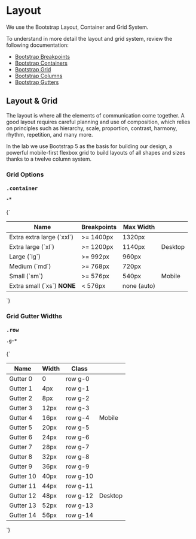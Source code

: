 
<Meta title="Design System/Layout" />

# Layout

We use the Bootstrap Layout, Container and Grid System.

To understand in more detail the layout and grid system, review the following documentation:

+ [Bootstrap Breakpoints](https://getbootstrap.com/docs/5.3/layout/breakpoints/)
+ [Bootstrap Containers](https://getbootstrap.com/docs/5.3/layout/containers/)
+ [Bootstrap Grid](https://getbootstrap.com/docs/5.3/layout/grid/)
+ [Bootstrap Columns](https://getbootstrap.com/docs/5.3/layout/columns/)
+ [Bootstrap Gutters](https://getbootstrap.com/docs/5.3/layout/gutters/)

## Layout & Grid

The layout is where all the elements of communication come together. A good layout requires careful planning and use of composition, which relies on principles such as hierarchy, scale, proportion, contrast, harmony, rhythm, repetition, and many more.

In the lab we use Bootstrap 5 as the basis for building our design, a powerful mobile-first flexbox grid to build layouts of all shapes and sizes thanks to a twelve column system.

### Grid Options

<h4 className="py-3 mb-0 fw-bold"><pre className="d-inline">.container</pre><code>-*</code></h4>

<Markdown>
  {`

  | Name                          | Breakpoints   | Max Width     |         |
  |-------------------------------|---------------|---------------|---------|
  | Extra extra large (\`xxl\`)   | >= 1400px     | 1320px        |         |
  | Extra large (\`xl\`)          | >= 1200px     | 1140px        | Desktop |
  | Large (\`lg\`)                | >= 992px      | 960px         |         |
  | Medium (\`md\`)               | >= 768px      | 720px         |         |
  | Small (\`sm\`)                | >= 576px      | 540px         | Mobile  |
  | Extra small (\`xs\`) **NONE** | < 576px       | none (auto)   |         |

  `}
</Markdown>

### Grid Gutter Widths

<h4 className="py-3 mb-0 fw-bold"><pre className="d-inline">.row </pre><code>.g-*</code></h4>

<Markdown>
  {`

  | Name       | Width  | Class    |         |
  |------------|--------|----------|---------|
  | Gutter 0   | 0      | row g-0  |         |
  | Gutter 1   | 4px    | row g-1  |         |
  | Gutter 2   | 8px    | row g-2  |         |
  | Gutter 3   | 12px   | row g-3  |         |
  | Gutter 4   | 16px   | row g-4  | Mobile  |
  | Gutter 5   | 20px   | row g-5  |         |
  | Gutter 6   | 24px   | row g-6  |         |
  | Gutter 7   | 28px   | row g-7  |         |
  | Gutter 8   | 32px   | row g-8  |         |
  | Gutter 9   | 36px   | row g-9  |         |
  | Gutter 10  | 40px   | row g-10 |         |
  | Gutter 11  | 44px   | row g-11 |         |
  | Gutter 12  | 48px   | row g-12 | Desktop |
  | Gutter 13  | 52px   | row g-13 |         |
  | Gutter 14  | 56px   | row g-14 |         |

  `}
</Markdown>
